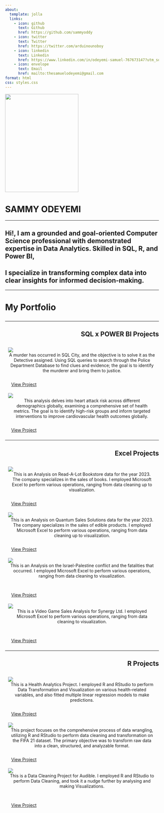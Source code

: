 ---
about: 
  template: jolla
  links:
    - icon: github
      text: Github
      href: https://github.com/sammyoddy
    - icon: twitter
      text: Twitter
      href: https://twitter.com/arduinounoboy
    - icon: linkedin
      text: Linkedin
      href: https://www.linkedin.com/in/odeyemi-samuel-767673147?utm_source=share&utm_campaign=share_via&utm_content=profile&utm_medium=android_app
    - icon: envelope
      text: Email
      href: mailto:thesamuelodeyemi@gmail.com
format: html
css: styles.css
---

::: {.d-flex .flex-column .align-items-center}
<img src="sammycolored.jpg" width="240" height="320"/>

<h1>SAMMY ODEYEMI</h1>
:::

<hr>

<h2>Hi!, I am a grounded and goal-oriented Computer Science professional with demonstrated expertise in Data Analytics. Skilled in SQL, R, and Power BI,</h2>

<h2>I specialize in transforming complex data into clear insights for informed decision-making.</h2>

<hr>

<h1 style="text-align:left;">

My Portfolio

</h1>

<hr>

<h2 style="text-align:right;">

SQL x POWER BI Projects

</h2>

::: grid
<!------- This block will take the whole page width on small screens and ------>

<!------- only 50% of it on medium and large screens -------------------------->

::: {.g-col-12 .g-col-md-6}
```{=html}
<!-- First Section -->
<div style="flex: 1; padding: 10px;">
  <a href="/SQL x POWER BI Projects/MURDER MYSTERY/murdermystery.html" style="width:100%">
    <img src="/SQL x POWER BI Projects/MURDER MYSTERY/murdermysterymain.png" class="img-fluid">
  </a>
  <div style="text-align: center; padding: 0 3px; min-height: 6rem;">
    A murder has occurred in SQL City, and the objective is to solve it as the Detective assigned. Using SQL queries to search through the Police Department Database to find clues and evidence; the goal is to identify the murderer and bring them to justice.
  </div>
  <a class="btn btn-primary" href="/SQL x POWER BI Projects/MURDER MYSTERY/murdermystery.html" role="button" style="width:169px;height:51px;padding:10px;margin-top:14px;">View Project
  </a>
</div>
```
:::

::: {.g-col-12 .g-col-md-6}
```{=html}
<!-- Second Section -->
<div style="flex: 1; padding: 10px;">
  <a href="/SQL x POWER BI Projects/HEART ATTACK/heartattack.html" style="width:100%">
    <img src="/SQL x POWER BI Projects/HEART ATTACK/heartattackmain.png" class="img-fluid">
  </a>
  <div style="text-align: center; padding: 0 3px; min-height: 6rem;">
    This analysis delves into heart attack risk across different demographics globally, examining a comprehensive set of health metrics. The goal is to identify high-risk groups and inform targeted interventions to improve cardiovascular health outcomes globally.
  </div>
  <a class="btn btn-primary" href="/SQL x POWER BI Projects/HEART ATTACK/heartattack.html" role="button" style="width:169px;height:51px;padding:10px;margin-top:14px;">View Project
  </a>
</div>
```
:::

::: {.g-col-12 .g-col-md-6}
```{=html}
```
:::
:::

<hr>

<h2 style="text-align:right;">

Excel Projects

</h2>

::: grid
<!------- This block will take the whole page width on small screens and ------>

<!------- only 50% of it on medium and large screens -------------------------->

::: {.g-col-12 .g-col-md-6}
```{=html}
<!-- First Section -->
<div style="flex: 1; padding: 10px;">
  <a href="/Excel Projects/READALOT BOOKSTORE/Readalot.html" style="width:100%">
    <img src="/Excel Projects/READALOT BOOKSTORE/READ-A-LOT MAIN.png" class="img-fluid">
  </a>
  <div style="text-align: center; padding: 0 3px; min-height: 6rem;">
    This is an Analysis on Read-A-Lot Bookstore data for the year 2023. The company specializes in the sales of books. I employed Microsoft Excel to perform various operations, ranging from data cleaning up to visualization.
  </div>
  <a class="btn btn-primary" href="/Excel Projects/READALOT BOOKSTORE/Readalot.html" role="button" style="width:169px;height:51px;padding:10px;margin-top:14px;">View Project
  </a>
</div>
```
:::

::: {.g-col-12 .g-col-md-6}
```{=html}
<!-- Second Section -->
<div style="flex: 1; padding: 10px;">
  <a href="/Excel Projects/QUANTUM SALES SOLUTIONS/quantumsales.html" style="width:100%">
    <img src="/Excel Projects/QUANTUM SALES SOLUTIONS/QUANTUM MAIN.png" class="img-fluid">
  </a>
  <div style="text-align: center; padding: 0 3px; min-height: 6rem;">
    This is an Analysis on Quantum Sales Solutions data for the year 2023. The company specializes in the sales of edible products. I employed Microsoft Excel to perform various operations, ranging from data cleaning up to visualization.
  </div>
  <a class="btn btn-primary" href="/Excel Projects/QUANTUM SALES SOLUTIONS/quantumsales.html" role="button" style="width:169px;height:51px;padding:10px;margin-top:14px;">View Project
  </a>
</div>
```
:::

::: {.g-col-12 .g-col-md-6}
```{=html}
<!-- Third Section -->
<div style="flex: 1; padding: 10px;">
  <a href="/Excel Projects/ISRPAL/isrpal.html" style="width:100%">
    <img src="/Excel Projects/ISRPAL/ISRPAL FATALITIES MAIN.png" class="img-fluid">
  </a>
  <div style="text-align: center; padding: 0 3px; min-height: 6rem;">
    This is an Analysis on the Israel-Palestine conflict and the fatalities that occurred. I employed Microsoft Excel to perform various operations, ranging from data cleaning to visualization.
  </div>
  <a class="btn btn-primary" href="/Excel Projects/ISRPAL/isrpal.html" role="button" style="width:169px;height:51px;padding:10px;margin-top:14px;">View Project
  </a>
</div>
```
:::

::: {.g-col-12 .g-col-md-6}
```{=html}
<!-- Fourth Section -->
<div style="flex: 1; padding: 10px;">
  <a href="/Excel Projects/SYNERGY VIDEO GAME/synergy.html" style="width:100%">
    <img src="/Excel Projects/SYNERGY VIDEO GAME/SYNERGY MAIN.png" class="img-fluid">
    </a>
  <div style="text-align: center; padding: 0 3px; min-height: 6rem;">
    This is a Video Game Sales Analysis for Synergy Ltd. I employed Microsoft Excel to perform various operations, ranging from data cleaning to visualization.
  </div>
  <a class="btn btn-primary" href="/Excel Projects/SYNERGY VIDEO GAME/synergy.html" role="button" style="width:169px;height:51px;padding:10px; margin-top:14px;">View Project
  </a>
</div>
```
:::
:::

<!------- End of grid container ----------------------------------------------->

<hr>

<h2 style="text-align:right;">

R Projects

</h2>

::: grid

::: {.g-col-12 .g-col-md-6}
```{=html}
<!-- First Section -->
<div style="flex: 1; padding: 10px;">   
<a href="/R Projects/Health Analysis/HEALTHDATA.html" style="width:100%">   
<img src="/R Projects/Health Analysis/HEALTH PREDICTION main.jpg" class="img-fluid">   </a> 
<div style="text-align: center; padding: 0 3px; min-height: 6rem;"> 
This is a Health Analytics Project. I employed R and RStudio to perform Data Transformation and Visualization on various health-related variables, and also fitted multiple linear regression models to make predictions.</div>  
<a class="btn btn-primary" href="/R Projects/Health Analysis/HEALTHDATA.html" role="button" style="width:169px;height:51px;padding:10px;margin-top:14px;">View Project</a> 
</div>
```
:::

::: {.g-col-12 .g-col-md-6}
```{=html}
<!-- Second Section -->
<div style="flex: 1; padding: 10px;">   
<a href="/R Projects/fifa21/FIFA21.html" style="width:100%">   
<img src="/R Projects/fifa21/fifa212.jpg" class="img-fluid">   </a> 
<div style="text-align: center; padding: 0 3px; min-height: 6rem;">   
This project focuses on the comprehensive process of data wrangling, utilizing R and RStudio to perform data cleaning and transformation on the FIFA 21 dataset. The primary objective was to transform raw data into a clean, structured, and analyzable format. </div>  
<a class="btn btn-primary" href="/R Projects/fifa21/FIFA21.html" role="button" style="width:169px;height:51px;padding:10px;margin-top:14px;">View Project</a> 
</div>
```
:::

::: {.g-col-12 .g-col-md-6}
```{=html}
<!-- Third Section -->
<div style="flex: 1; padding: 10px;">   
<a href="/R Projects/audible/audible.html" style="width:100%">   
<img src="/R Projects/audible/audiblemain.jpg" class="img-fluid">   </a> 
<div style="text-align: center; padding: 0 3px; min-height: 6rem;">   
This is a Data Cleaning Project for Audible. I employed R and RStudio to perform Data Cleaning, and took it a nudge further by analysing and making Visualizations.   </div>  
<a class="btn btn-primary" href="/R Projects/audible/audible.html" role="button" style="width:169px;height:51px;padding:10px;margin-top:14px;">View Project</a> 
</div>
```
:::
:::
